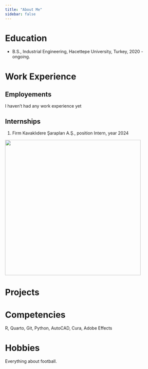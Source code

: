 ```yaml
---
title: "About Me"
sidebar: false 
---
```


# Education

-   B.S., Industrial Engineering, Hacettepe University, Turkey, 2020 - ongoing.

# Work Experience

## Employements

I haven't had any work experience yet

## Internships

1.  Firm Kavaklıdere Şarapları A.Ş., position Intern, year 2024

![](images/bf0d457b-f330-482b-9514-3aea83d24e07.jpg){width="445"}

# Projects

# Competencies

R, Quarto, Git, Python, AutoCAD, Cura, Adobe Effects

# Hobbies

Everything about football.
